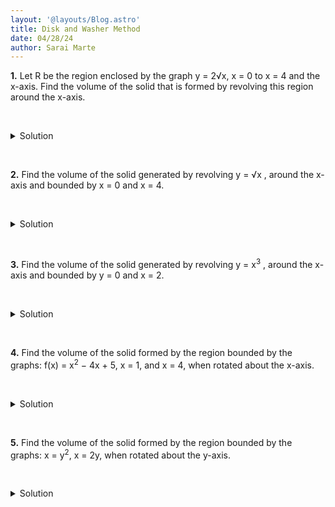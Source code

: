 ```yaml
---
layout: '@layouts/Blog.astro'
title: Disk and Washer Method 
date: 04/28/24
author: Sarai Marte
---
```


<span style=" font-family: var(--primaryFont);">

**1.** Let R be the region enclosed by the graph y = 2√x, x = 0 to x = 4 and the x-axis. Find the volume of the solid that is formed by revolving this region around the x-axis.  

&nbsp;&nbsp;&nbsp;&nbsp;

<details>

  <summary> Solution </summary>
  
  &nbsp;&nbsp;&nbsp;&nbsp;

    30pi disk

  &nbsp;&nbsp;&nbsp;&nbsp;

</details>

&nbsp;&nbsp;&nbsp;&nbsp;

**2.** Find the volume of the solid generated by revolving y = √x , around the x-axis and bounded by x = 0 and x = 4.

&nbsp;&nbsp;&nbsp;&nbsp;

<details>

  <summary> Solution </summary>
  
  &nbsp;&nbsp;&nbsp;&nbsp;

    8pi disk

  &nbsp;&nbsp;&nbsp;&nbsp;

</details>

&nbsp;&nbsp;&nbsp;&nbsp;

**3.** Find the volume of the solid generated by revolving y = x<sup>3</sup> , around the x-axis and bounded by y = 0 and x = 2.

&nbsp;&nbsp;&nbsp;&nbsp;

<details>

  <summary> Solution </summary>
  
  &nbsp;&nbsp;&nbsp;&nbsp;

    128pi/7 disk

  &nbsp;&nbsp;&nbsp;&nbsp;

</details>

&nbsp;&nbsp;&nbsp;&nbsp;

**4.**  Find the volume of the solid formed by the region bounded by the graphs: f(x) = x<sup>2</sup> − 4x + 5, x = 1, and x = 4, when rotated about the x-axis.

&nbsp;&nbsp;&nbsp;&nbsp;

<details>

  <summary> Solution </summary>
  
  &nbsp;&nbsp;&nbsp;&nbsp;

   78pi/5 disk

  &nbsp;&nbsp;&nbsp;&nbsp;

</details>

&nbsp;&nbsp;&nbsp;&nbsp;


**5.**  Find the volume of the solid formed by the region bounded by the graphs: x = y<sup>2</sup>, x = 2y, when rotated about the y-axis.

&nbsp;&nbsp;&nbsp;&nbsp;

<details>

  <summary> Solution </summary>
  
  &nbsp;&nbsp;&nbsp;&nbsp;

   64pi/15 washer


  &nbsp;&nbsp;&nbsp;&nbsp;

</details>


</span>